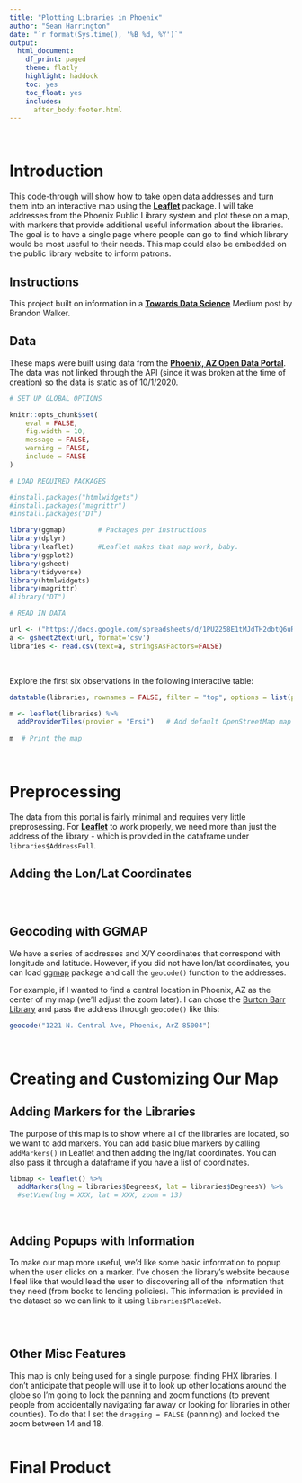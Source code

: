 ---
title: "Plotting Libraries in Phoenix"
author: "Sean Harrington"
date: "`r format(Sys.time(), '%B %d, %Y')`"
output:
  html_document:
    df_print: paged
    theme: flatly
    highlight: haddock
    toc: yes
    toc_float: yes
    includes:
      after_body:footer.html
---

<br>

# Introduction

This code-through will show how to take open data addresses and turn them into an interactive map using the **[Leaflet](https://cran.r-project.org/web/packages/leaflet/index.html)** package. I will take addresses from the Phoenix Public Library system and plot these on a map, with markers that provide additional useful information about the libraries. The goal is to have a single page where people can go to find which library would be most useful to their needs. This map could also be embedded on the public library website to inform patrons. 

## Instructions

This project built on information in a [**Towards Data Science**](https://towardsdatascience.com/making-interactive-maps-in-r-with-less-than-15-lines-of-code-bfd81f587e12) Medium post by Brandon Walker. 

## Data

These maps were built using data from the [**Phoenix, AZ Open Data Portal**](https://www.phoenixopendata.com/dataset/libraries/resource/b7158429-b69e-4f87-8a96-b4857c6d65b5). The data was not linked through the API (since it was broken at the time of creation) so the data is static as of 10/1/2020.

```{r setup, include = FALSE}

# SET UP GLOBAL OPTIONS

knitr::opts_chunk$set(
	eval = FALSE,
	fig.width = 10,
	message = FALSE,
	warning = FALSE,
	include = FALSE
)
```



```{r include = FALSE}

# LOAD REQUIRED PACKAGES

#install.packages("htmlwidgets")
#install.packages("magrittr")
#install.packages("DT")

library(ggmap)        # Packages per instructions
library(dplyr)
library(leaflet)      #Leaflet makes that map work, baby.
library(ggplot2)
library(gsheet)
library(tidyverse)
library(htmlwidgets)
library(magrittr)
#library("DT")

```

```{r include = FALSE}

# READ IN DATA

url <- ("https://docs.google.com/spreadsheets/d/1PU2258E1tMJdTH2dbtQ6uR7OSEAcG_WegHFfGAbCDfw/edit?usp=sharing")
a <- gsheet2text(url, format='csv')
libraries <- read.csv(text=a, stringsAsFactors=FALSE)

```

<br>

Explore the first six observations in the following interactive table:

```{r echo = TRUE}

datatable(libraries, rownames = FALSE, filter = "top", options = list(pageLength = 5, scrollX = T))
```

```{r}
m <- leaflet(libraries) %>%
  addProviderTiles(provier = "Ersi")   # Add default OpenStreetMap map tiles
  
m  # Print the map
```

<br>

# Preprocessing

The data from this portal is fairly minimal and requires very little preprosessing. For **[Leaflet](https://cran.r-project.org/web/packages/leaflet/index.html)** to work properly, we need more than just the address of the library - which is provided in the dataframe under `libraries$AddressFull`.

## Adding the Lon/Lat Coordinates

```{r}

```
<br>

## Geocoding with GGMAP

We have a series of addresses and X/Y coordinates that correspond with longitude and latitude. However, if you did not have lon/lat coordinates, you can load [ggmap](https://cran.r-project.org/web/packages/ggmap/index.html) package and call the `geocode()` function to the addresses.

For example, if I wanted to find a central location in Phoenix, AZ as the center of my map (we'll adjust the zoom later). I can chose the [Burton Barr Library](https://www.phoenixpubliclibrary.org/Locations/BurtonBarr) and pass the address through `geocode()` like this:

```{r}
geocode("1221 N. Central Ave, Phoenix, ArZ 85004")
```
<br>

# Creating and Customizing Our Map

## Adding Markers for the Libraries

The purpose of this map is to show where all of the libraries are located, so we want to add markers. You can add basic blue markers by calling `addMarkers()` in Leaflet and then adding the lng/lat coordinates. You can also pass it through a dataframe if you have a list of coordinates.

```{r}
libmap <- leaflet() %>%
  addMarkers(lng = libraries$DegreesX, lat = libraries$DegreesY) %>%
  #setView(lng = XXX, lat = XXX, zoom = 13)
```

<br>

## Adding Popups with Information

To make our map more useful, we'd like some basic information to popup when the user clicks on a marker.  I've chosen the library's website because I feel like that would lead the user to discovering all of the information that they need (from books to lending policies). This information is provided in the dataset so we can link to it using `libraries$PlaceWeb`.

```{r}

```


<br>

## Other Misc Features

This map is only being used for a single purpose: finding PHX libraries. I don't anticipate that people will use it to look up other locations around the globe so I'm going to lock the panning and zoom functions (to prevent people from accidentally navigating far away or looking for libraries in other counties).  To do that I set the `dragging = FALSE` (panning) and locked the zoom between 14 and 18.

```{r}

```

# Final Product

